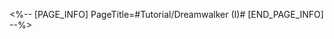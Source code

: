 <%-- [PAGE_INFO]
PageTitle=#Tutorial/Dreamwalker (I)#
[END_PAGE_INFO] --%>
{{Tutorial
|sort      = 606601
|title     = Dreamwalker (I)
|subtitle  = 
|type      = 
|about     = 
|image1    = Tutorial Dreamwalker (I) 1.png{{subst:void|<!--$UPLOAD:<<SpriteOutput/TutorialPic/TutorialPage_606601.png>-<Tutorial Dreamwalker (I) 1.png>>}}
|text1     = Approach {{Color|h|nobold=1|Bubble Tower and interact with it}} to obtain {{Color|h|nobold=1|Bubble Charges}}.
}}